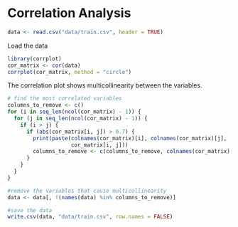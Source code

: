 # Correlation Analysis

```r
data <- read.csv("data/train.csv", header = TRUE)
```
Load the data


```r
library(corrplot)
cor_matrix <- cor(data)
corrplot(cor_matrix, method = "circle")
```
The correlation plot shows multicollinearity between the variables.

```r
# find the most correlated variables
columns_to_remove <- c()
for (i in seq_len(ncol(cor_matrix) - 1)) {
  for (j in seq_len(ncol(cor_matrix) - 1)) {
    if (i > j) {
      if (abs(cor_matrix[i, j]) > 0.7) {
        print(paste(colnames(cor_matrix)[i], colnames(cor_matrix)[j],
                    cor_matrix[i, j]))
        columns_to_remove <- c(columns_to_remove, colnames(cor_matrix)[j])
      }
    }
  }
}
```


```r
#remove the variables that cause multicollinearity
data <- data[, !(names(data) %in% columns_to_remove)]
```

```r
#save the data
write.csv(data, "data/train.csv", row.names = FALSE)
```
  
